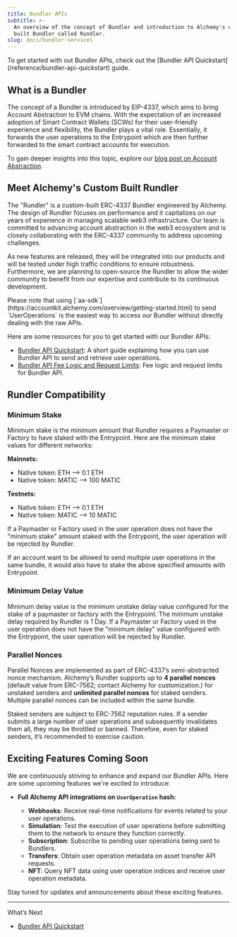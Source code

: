 ```yaml
---
title: Bundler APIs
subtitle: >-
  An overview of the concept of Bundler and introduction to Alchemy's custom
  built Bundler called Rundler.
slug: docs/bundler-services
---
```



<Check>
  To get started with out Bundler APIs, check out the [Bundler API Quickstart](/reference/bundler-api-quickstart) guide.
</Check>

## What is a Bundler

The concept of a Bundler is introduced by EIP-4337, which aims to bring Account Abstraction to EVM chains. With the expectation of an increased adoption of Smart Contract Wallets (SCWs) for their user-friendly experience and flexibility, the Bundler plays a vital role. Essentially, it forwards the user operations to the Entrypoint which are then further forwarded to the smart contract accounts for execution.

To gain deeper insights into this topic, explore our [blog post on Account Abstraction](https://www.alchemy.com//blog/account-abstraction).

## Meet Alchemy's Custom Built Rundler

The "Rundler" is a custom-built ERC-4337 Bundler engineered by Alchemy. The design of Rundler focuses on performance and it capitalizes on our years of experience in managing scalable web3 infrastructure. Our team is committed to advancing account abstraction in the web3 ecosystem and is closely collaborating with the ERC-4337 community to address upcoming challenges.

As new features are released, they will be integrated into our products and will be tested under high traffic conditions to ensure robustness. Furthermore, we are planning to open-source the Rundler to allow the wider community to benefit from our expertise and contribute to its continuous development.

<Info>
  Please note that using [`aa-sdk`](https://accountkit.alchemy.com/overview/getting-started.html) to send `UserOperations` is the easiest way to access our Bundler without directly dealing with the raw APIs.
</Info>

Here are some resources for you to get started with our Bundler APIs:

* [Bundler API Quickstart](/reference/bundler-api-quickstart): A short guide explaining how you can use Bundler API to send and retrieve user operations.
* [Bundler API Fee Logic and Request Limits](/reference/bundler-api-fee-logic): Fee logic and request limits for Bundler API.

## Rundler Compatibility

### Minimum Stake

Minimum stake is the minimum amount that Rundler requires a Paymaster or Factory to have staked with the Entrypoint. Here are the minimum stake values for different networks:

**Mainnets:**

* Native token: ETH --> 0.1 ETH
* Native token: MATIC --> 100 MATIC

**Testnets:**

* Native token: ETH --> 0.1 ETH
* Native token: MATIC --> 10 MATIC

If a Paymaster or Factory used in the user operation does not have the "minimum stake" amount staked with the Entrypoint, the user operation will be rejected by Rundler.

<Info>
  If an account want to be allowed to send multiple user operations in the same bundle, it would also have to stake the above specified amounts with Entrypoint.
</Info>

### Minimum Delay Value

Minimum delay value is the minimum unstake delay value configured for the stake of a paymaster or factory with the Entrypoint. The minimum unstake delay required by Rundler is 1 Day. If a Paymaster or Factory used in the user operation does not have the "minimum delay" value configured with the Entrypoint, the user operation will be rejected by Rundler.

### Parallel Nonces

Parallel Nonces are implemented as part of ERC-4337’s semi-abstracted nonce mechanism. Alchemy’s Rundler supports up to **4 parallel nonces** (default value from ERC-7562; contact Alchemy for customization.) for unstaked senders and **unlimited parallel nonces** for staked senders. Multiple parallel nonces can be included within the same bundle.

Staked senders are subject to ERC-7562 reputation rules. If a sender submits a large number of user operations and subsequently invalidates them all, they may be throttled or banned. Therefore, even for staked senders, it’s recommended to exercise caution.

## Exciting Features Coming Soon

We are continuously striving to enhance and expand our Bundler APIs. Here are some upcoming features we're excited to introduce:

* **Full Alchemy API integrations on `UserOperation` hash:**

  * **Webhooks**: Receive real-time notifications for events related to your user operations.
  * **Simulation**: Test the execution of user operations before submitting them to the network to ensure they function correctly.
  * **Subscription**: Subscribe to pending user operations being sent to Bundlers.
  * **Transfers**: Obtain user operation metadata on asset transfer API requests.
  * **NFT**: Query NFT data using user operation indices and receive user operation metadata.

Stay tuned for updates and announcements about these exciting features.

***

What’s Next

* [Bundler API Quickstart](/reference/bundler-api-quickstart)
